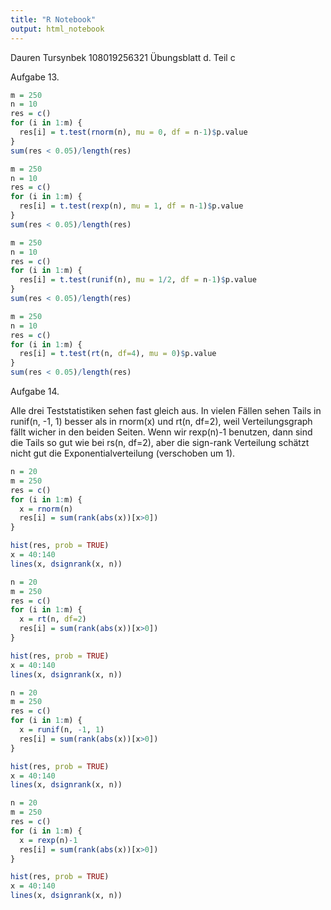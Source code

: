 ---
title: "R Notebook"
output: html_notebook
---

Dauren Tursynbek 108019256321
Übungsblatt d. Teil c

Aufgabe 13.

```{r}
m = 250
n = 10
res = c()
for (i in 1:m) {
  res[i] = t.test(rnorm(n), mu = 0, df = n-1)$p.value
}
sum(res < 0.05)/length(res)
```
```{r}
m = 250
n = 10
res = c()
for (i in 1:m) {
  res[i] = t.test(rexp(n), mu = 1, df = n-1)$p.value
}
sum(res < 0.05)/length(res)
```

```{r}
m = 250
n = 10
res = c()
for (i in 1:m) {
  res[i] = t.test(runif(n), mu = 1/2, df = n-1)$p.value
}
sum(res < 0.05)/length(res)
```

```{r}
m = 250
n = 10
res = c()
for (i in 1:m) {
  res[i] = t.test(rt(n, df=4), mu = 0)$p.value
}
sum(res < 0.05)/length(res)

```



Aufgabe 14.

Alle drei Teststatistiken sehen fast gleich aus. In vielen Fällen sehen Tails in runif(n, -1, 1) besser als in rnorm(x) und rt(n, df=2), weil Verteilungsgraph fällt wicher in den beiden Seiten.
Wenn wir rexp(n)-1 benutzen, dann sind die Tails so gut wie bei rs(n, df=2), aber die sign-rank Verteilung schätzt nicht gut die Exponentialverteilung (verschoben um 1). 

```{r}
n = 20
m = 250
res = c()
for (i in 1:m) {
  x = rnorm(n)
  res[i] = sum(rank(abs(x))[x>0])
}

hist(res, prob = TRUE)
x = 40:140
lines(x, dsignrank(x, n))
```

```{r}
n = 20
m = 250
res = c()
for (i in 1:m) {
  x = rt(n, df=2)
  res[i] = sum(rank(abs(x))[x>0])
}

hist(res, prob = TRUE)
x = 40:140
lines(x, dsignrank(x, n))
```

```{r}
n = 20
m = 250
res = c()
for (i in 1:m) {
  x = runif(n, -1, 1)
  res[i] = sum(rank(abs(x))[x>0])
}

hist(res, prob = TRUE)
x = 40:140
lines(x, dsignrank(x, n))
```

```{r}
n = 20
m = 250
res = c()
for (i in 1:m) {
  x = rexp(n)-1
  res[i] = sum(rank(abs(x))[x>0])
}

hist(res, prob = TRUE)
x = 40:140
lines(x, dsignrank(x, n))
```






